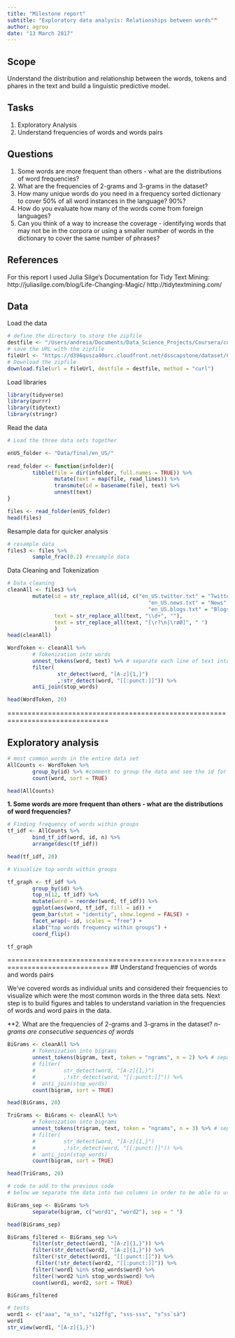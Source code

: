 ```yaml
---
title: "Milestone report"
subtitle: "Exploratory data analysis: Relationships between words""
author: agrou
date: "13 March 2017"
---
```


## Scope 
Understand the distribution and relationship between the words, tokens and phares in the text and build a linguistic predictive model.

## Tasks
1. Exploratory Analysis
2. Understand frequencies of words and words pairs 

## Questions
1. Some words are more frequent than others - what are the distributions of word frequencies?
2. What are the frequencies of 2-grams and 3-grams in the dataset?
3. How many unique words do you need in a frequency sorted dictionary to cover 50% of all word instances in the language? 90%?
4. How do you evaluate how many of the words come from foreign languages?
5. Can you think of a way to increase the coverage - identifying words that may not be in the corpora or using a smaller number of words in the dictionary to cover the same number of phrases?

## References

For this report I used Julia Silge's Documentation for Tidy Text Mining: http://juliasilge.com/blog/Life-Changing-Magic/
http://tidytextmining.com/

## Data

Load the data
```r
# define the directory to store the zipfile
destfile <- "/Users/andreia/Documents/Data_Science_Projects/Coursera/courses/Capstone/Data/Coursera-Swiftkey.zip"
# save the URL with the zipfile
fileUrl <- "https://d396qusza40orc.cloudfront.net/dsscapstone/dataset/Coursera-SwiftKey.zip"
# Download the zipfile
download.file(url = fileUrl, destfile = destfile, method = "curl")
```

Load libraries
```r
library(tidyverse)
library(purrr)
library(tidytext)
library(stringr)
```

Read the data
```r
# Load the three data sets together

enUS_folder <- "Data/final/en_US/"
 
read_folder <- function(infolder){
        tibble(file = dir(infolder, full.names = TRUE)) %>%
               mutate(text = map(file, read_lines)) %>%
               transmute(id = basename(file), text) %>%
               unnest(text)
}

files <- read_folder(enUS_folder)
head(files)
```

Resample data for quicker analysis
```r
# resample data
files3 <- files %>%
        sample_frac(0.2) #resample data
```

Data Cleaning and Tokenization
```r
# Data cleaning
cleanAll <- files3 %>%
        mutate(id = str_replace_all(id, c("en_US.twitter.txt" = "Twitter", 
                                             "en_US.news.txt" = "News",
                                             "en_US.blogs.txt" = "Blogs")), 
               text = str_replace_all(text, "\\d+", ""),
               text = str_replace_all(text, "[\r?\n|\røØ]", " ")
               ) 
head(cleanAll)
```

```r
WordToken <- cleanAll %>%
        # Tokenization into words
        unnest_tokens(word, text) %>% # separate each line of text into word tokens %>%
        filter(
                str_detect(word, "[A-z]{1,}")
                ,!str_detect(word, "[[:punct:]]")) %>% 
        anti_join(stop_words)

head(WordToken, 20)
```

===============================================================================

## Exploratory analysis

```r
# most common words in the entire data set
AllCounts <- WordToken %>%
        group_by(id) %>% #comment to group the data and see the id for each dataset 
        count(word, sort = TRUE) 

head(AllCounts)
```

**1. Some words are more frequent than others - what are the distributions of word frequencies?**
```r
# Finding frequency of words within groups 
tf_idf <- AllCounts %>%
        bind_tf_idf(word, id, n) %>%
        arrange(desc(tf_idf)) 

head(tf_idf, 20)

# Visualize top words within groups 

tf_graph <- tf_idf %>%
        group_by(id) %>%
        top_n(12, tf_idf) %>%
        mutate(word = reorder(word, tf_idf)) %>%
        ggplot(aes(word, tf_idf, fill = id)) +
        geom_bar(stat = "identity", show.legend = FALSE) +
        facet_wrap(~ id, scales = "free") +
        xlab("top words frequency within groups") +
        coord_flip()

tf_graph
```

===============================================================================
## Understand frequencies of words and words pairs

We've covered words as individual units and considered their frequencies to visualize which were the most common words in the three data  sets. Next step is to build figures and tables to understand variation in the frequencies of words and word pairs in the data.

**2. What are the frequencies of 2-grams and 3-grams in the dataset?
*n-grams are consecutive sequences of words*
```r
BiGrams <- cleanAll %>%
        # Tokenization into bigrams 
        unnest_tokens(bigram, text, token = "ngrams", n = 2) %>% # separate each line of text into 2-grams 
        # filter(
        #         str_detect(word, "[A-z]{1,}")
        #         ,!str_detect(word, "[[:punct:]]")) %>% 
        #  anti_join(stop_words)
        count(bigram, sort = TRUE)

head(BiGrams, 20)

TriGrams <- BiGrams <- cleanAll %>%
        # Tokenization into bigrams 
        unnest_tokens(trigram, text, token = "ngrams", n = 3) %>% # separate each line of text into 2-grams 
        # filter(
        #         str_detect(word, "[A-z]{1,}")
        #         ,!str_detect(word, "[[:punct:]]")) %>% 
        #  anti_join(stop_words)
        count(bigram, sort = TRUE)

head(TriGrams, 20)
```

```r
# code to add to the previous code 
# below we separate the data into two columns in order to be able to use filters of stop words and strange words

BiGrams_sep <- BiGrams %>%
        separate(bigram, c("word1", "word2"), sep = " ") 

head(BiGrams_sep)

BiGrams_filtered <- BiGrams_sep %>%
        filter(str_detect(word1, "[A-z]{1,}")) %>%
        filter(str_detect(word2, "[A-z]{1,}")) %>%
        filter(!str_detect(word1, "[[:punct:]]")) %>%
         filter(!str_detect(word2, "[[:punct:]]")) %>%
        filter(!word1 %in% stop_words$word) %>%
        filter(!word2 %in% stop_words$word) %>% 
        count(word1, word2, sort = TRUE)

BiGrams_filtered

```


```r
# tests
word1 <- c("aaa", "a_ss", "s12ffg", "sss-sss", "s^ss`sà")
word1
str_view(word1, "[A-z]{1,}")
```


